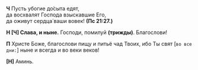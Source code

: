 **Ч** Пусть убогие до́сыта едят,  
да восхвалят Господа взыскавшие Его,  
да оживут сердца́ ваши вовек! **(Пс 21:27.)**

**Н [Ч] Слава, и ныне.** Господи, помилуй **(трижды)**. Благослови!

**П** Христе Боже, благослови пищу и питьё чад Твоих, ибо Ты свят <R>[</R>`во все дни:`<R>]</R> ныне и всегда и во веки веков!

**[Н]** Аминь.
